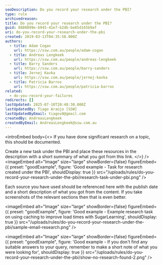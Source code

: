 ```yaml
---
seoDescription: Do you record your research under the PBI?
type: rule
archivedreason:
title: Do you record your research under the PBI?
guid: 8880899e-b945-41e7-b2db-be85d165b9af
uri: do-you-record-your-research-under-the-pbi
created: 2019-03-13T04:35:58.000Z
authors:
  - title: Adam Cogan
    url: https://ssw.com.au/people/adam-cogan
  - title: Andreas Lengkeek
    url: https://ssw.com.au/people/andreas-lengkeek
  - title: Barry Sanders
    url: https://ssw.com.au/people/barry-sanders
  - title: Jernej Kavka
    url: https://ssw.com.au/people/jernej-kavka
  - title: Patricia Barros
    url: https://ssw.com.au/people/patricia-barros
related:
  - do-you-record-your-failures
redirects: []
lastUpdated: 2025-07-10T20:48:30.000Z
lastUpdatedBy: Tiago Araújo [SSW]
lastUpdatedByEmail: tiagov8@gmail.com
createdBy: AndreasLengkeek
createdByEmail: AndreasLengkeek@ssw.com.au
---
```


<introEmbed
  body={<>
If you have done significant research on a topic, this should be documented.

Create a new task under the PBI and place these resources in the description with a short summary of what you got from this link.
  </>}
/>
<imageEmbed
  alt="Image"
  size="large"
  showBorder={false}
  figureEmbed={{
    preset: "goodExample",
    figure: 'Good example - Task for research created under the PBI',
    shouldDisplay: true
  }}
  src="/uploads/rules/do-you-record-your-research-under-the-pbi/research-task-under-pbi.png"
/>

Each source you have used should be referenced here with the publish date and a short description of what you got from the content. If you take screenshots of the relevant sections then that is even better.

<imageEmbed
  alt="Image"
  size="large"
  showBorder={false}
  figureEmbed={{
    preset: "goodExample",
    figure: 'Good example - Example research task on using caching to improve load times with SugarLearning',
    shouldDisplay: true
  }}
  src="/uploads/rules/do-you-record-your-research-under-the-pbi/sample-email-research.png"
/>

<imageEmbed
  alt="Image"
  size="large"
  showBorder={false}
  figureEmbed={{
    preset: "goodExample",
    figure: 'Good example - If you don\'t find any suitable answers to your query, remember to make a short note of what you were looking for',
    shouldDisplay: true
  }}
  src="/uploads/rules/do-you-record-your-research-under-the-pbi/show-no-research-found-2.png"
/>
